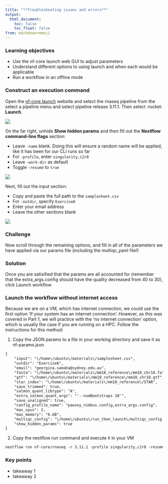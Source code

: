 ```yaml
---
title: "**Troubleshooting issues and errors**"
output:
  html_document:
    toc: false
    toc_float: false
from: markdown+emoji
---
```


::: {.callout-note}
### **Learning objectives**
- Use the nf-core launch web GUI to adjust parameters
- Understand different options to using launch and when each would be applicable
- Run a workflow in an offline mode 
:::

### **Construct an execution command**

Open the [nf-core launch](https://nf-co.re/launch) website and select the rnaseq pipeline from the select a pipeline menu and select pipeline release 3.11.1. Then select :rocket: **Launch**.

![](../figs/2.6_launchGUI_1.png)


On the far right, unhide **Show hidden params** and then fill out the **Nextflow command-line flags** section: 

* Leave `-name` blank. Doing this will ensure a random name will be applied, like it has been for our CLI runs so far
* For `-profile`, enter `singularity,c2r8`
* Leave `-work-dir` as default 
* Toggle `-resume` to `true`

![](../figs/2.6_launchGUI_2.png)

Next, fill out the input section: 

* Copy and paste the full path to the `samplesheet.csv`
* For `-outdir`, specify `Exercise6`
* Enter your email address
* Leave the other sections blank 

![](../figs/2.6_launchGUI_3.png)

::: callout-tip
### **Challenge**{.unlisted}

Now scroll through the remaining options, and fill in all of the parameters we have applied via our params file (including the multiqc_yaml file!)
:::

::: {.callout-caution collapse="true"}
### Solution


:::

Once you are satisified that the params are all accounted for (remember that the extra_args.config should have the quality decreased from 40 to 30), click Launch workflow

### **Launch the workflow without internet access**

Because we are on a VM, which has internet connection, we could use the first option 'If your system has an internet connection'. However, as this was covered in Part 1, we will practice with the 'no internet connection' option, which is usually the case if you are running on a HPC. Follow the instructions for this method:

1. Copy the JSON params to a file in your working directory and save it as nf-params.json

```default
{
    "input": "\/home\/ubuntu\/materials\/samplesheet.csv",
    "outdir": "Exercise6",
    "email": "georgina.samaha@sydney.edu.au",
    "fasta": "\/home\/ubuntu\/materials\/mm10_reference\/mm10_chr18.fa",
    "gtf": "\/home\/ubuntu\/materials\/mm10_reference\/mm10_chr18.gtf",
    "star_index": "\/home\/ubuntu\/materials\/mm10_reference\/STAR",
    "save_trimmed": true,
    "salmon_quant_libtype": "A",
    "extra_salmon_quant_args": "'--numBootstraps 10'",
    "save_unaligned": true,
    "config_profile_name": "pawsey_nimbus.config,extra_args.config",
    "max_cpus": 2,
    "max_memory": "6.GB",
    "multiqc_config": "\/home\/ubuntu\/run_then_launch\/multiqc_config.yaml",
    "show_hidden_params": true
}
```

2. Copy the nextflow run command and execute it in your VM
```default
nextflow run nf-core/rnaseq -r 3.11.1 -profile singularity,c2r8 -resume -params-file nf-params.json
```

::: {.callout-note}
### **Key points**
- takeaway 1
- takeaway 2
:::